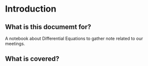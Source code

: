 # Introduction {#intro}

## What is this documemt for?

A notebook about Differential Equations to gather note related to our meetings.


## What is covered?
